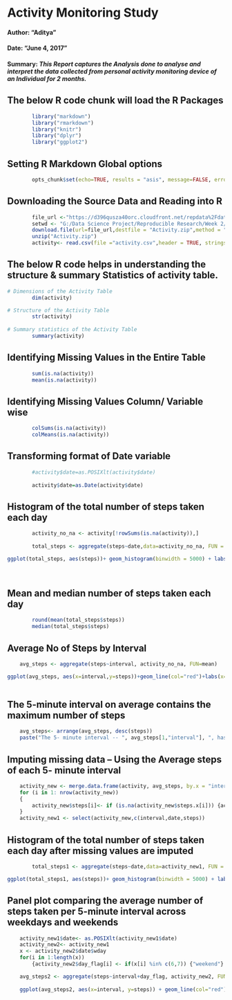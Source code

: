 
# Activity Monitoring Study
#### Author: "Aditya"
#### Date: "June 4, 2017"


#### Summary: *This Report captures the Analysis done to analyse and interpret the data collected from personal activity monitoring device of an Individual for 2 months.*

## The below R code chunk will load the R Packages

```{r loading packages,echo=TRUE, message=FALSE, warning=FALSE}
        library("markdown")
        library("rmarkdown")
        library("knitr")
        library("dplyr")
        library("ggplot2")
```

 
## Setting R Markdown Global options
```{r setoptions}
        opts_chunk$set(echo=TRUE, results = "asis", message=FALSE, error=FALSE, warning=FALSE, cache = TRUE)
```

  
## Downloading the Source Data and Reading into R

```{r Importing Data}

        file_url <-"https://d396qusza40orc.cloudfront.net/repdata%2Fdata%2Factivity.zip"
        setwd <- "G:/Data Science Project/Reproducible Research/Week 2/Assignment"
        download.file(url=file_url,destfile = "Activity.zip",method = "libcurl")
        unzip("Activity.zip")
        activity<- read.csv(file ="activity.csv",header = TRUE, stringsAsFactors = FALSE)

```

## The below R code helps in understanding the structure & summary Statistics of activity table. 

```{r}
# Dimensions of the Activity Table
        dim(activity)

# Structure of the Activity Table
        str(activity)
        
# Summary statistics of the Activity Table
        summary(activity)
```

## Identifying Missing Values in the Entire Table                
```{r}
        sum(is.na(activity))
        mean(is.na(activity))
```

## Identifying Missing Values Column/ Variable wise                
```{r}        
        colSums(is.na(activity))
        colMeans(is.na(activity))
```

## Transforming format of Date variable 
```{r}        
        #activity$date=as.POSIXlt(activity$date)
    
        activity$date=as.Date(activity$date)
```

## Histogram of the total number of steps taken each day

```{r Total Steps per Day1}
        activity_no_na <- activity[!rowSums(is.na(activity)),]
    
        total_steps <- aggregate(steps~date,data=activity_no_na, FUN = sum,na.rm = FALSE)

ggplot(total_steps, aes(steps))+ geom_histogram(binwidth = 5000) + labs(x="Steps per Day",y="Frequency", title="Histogram of Total no of Steps per Day") + theme(plot.title = element_text(hjust=0.5))
 
        
```

## Mean and median number of steps taken each day

```{r Mean & Median of steps per day}        
        round(mean(total_steps$steps))
        median(total_steps$steps)
```

## Average No of Steps by Interval
```{r}
    avg_steps <- aggregate(steps~interval, activity_no_na, FUN=mean)

ggplot(avg_steps, aes(x=interval,y=steps))+geom_line(col="red")+labs(x="5- minute Inteval", y="Average Step Count", title="Average No of Steps by Interval") + theme(plot.title = element_text(hjust = 0.5))
        
```

## The 5-minute interval on average contains the maximum number of steps
```{r Max no of steps interval}      
    avg_steps<- arrange(avg_steps, desc(steps))
    paste("The 5- minute interval -- ", avg_steps[1,"interval"], ", has maximum no of steps i.e. " ,round(avg_steps[1,"steps"])   )

```

## Imputing missing data -- Using the Average steps of each 5- minute interval

```{r Imputing Missing Data}      

    activity_new <- merge.data.frame(activity, avg_steps, by.x = "interval", by.y="interval")
    for (i in 1: nrow(activity_new))
    {   
        activity_new$steps[i]<- if (is.na(activity_new$steps.x[i])) {activity_new$steps.y[i]}                                   else {activity_new$steps.x[i]}
    }
    activity_new1 <- select(activity_new,c(interval,date,steps))

```


## Histogram of the total number of steps taken each day after missing values are imputed
```{r Total Steps per Day Imputed values}

        total_steps1 <- aggregate(steps~date,data=activity_new1, FUN = sum)

ggplot(total_steps1, aes(steps))+ geom_histogram(binwidth = 5000) + labs(x="Steps per Day",y="Frequency", title="Histogram of Total no of Steps per Day") + theme(plot.title = element_text(hjust=0.5))

```

## Panel plot comparing the average number of steps taken per 5-minute interval across weekdays and weekends

```{r panel plot}
    activity_new1$date<- as.POSIXlt(activity_new1$date)
    activity_new2<- activity_new1
    x <- activity_new2$date$wday
    for(i in 1:length(x))
        {activity_new2$day_flag[i] <- if(x[i] %in% c(6,7)) {"weekend"} else {"weekday"}}

    avg_steps2 <- aggregate(steps~interval+day_flag, activity_new2, FUN = sum)
    
    ggplot(avg_steps2, aes(x=interval, y=steps)) + geom_line(col="red") + facet_wrap(~day_flag) +labs(x="5- minute Inteval", y="Average Step Count", title="Average No of Steps by Interval across Weekday and Weekend") + theme(plot.title = element_text(hjust = 0.5))
    
```


